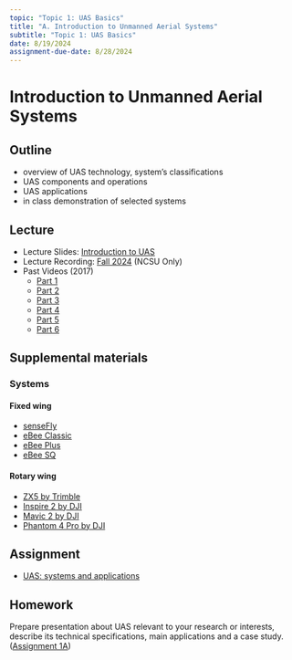 ```yaml
---
topic: "Topic 1: UAS Basics"
title: "A. Introduction to Unmanned Aerial Systems"
subtitle: "Topic 1: UAS Basics"
date: 8/19/2024
assignment-due-date: 8/28/2024
---
```


# Introduction to Unmanned Aerial Systems

## Outline

* overview of UAS technology, system's classifications
* UAS components and operations
* UAS applications
* in class demonstration of selected systems

## Lecture

* Lecture Slides: [Introduction to UAS](lectures/lecture_1a.qmd)
* Lecture Recording: [Fall 2024]({{< var recordings.topic1.lecture1a >}}) (NCSU Only)
* Past Videos (2017)
    * [Part 1](https://youtu.be/ey_ryHr5JOU?feature=shared)
    * [Part 2](https://youtu.be/7eX8qyRALLs?feature=shared)
    * [Part 3](https://youtu.be/9bzUauhT-DE?feature=shared)
    * [Part 4](https://youtu.be/mFCUbibLq4c?feature=shared)
    * [Part 5](https://youtu.be/5ycXcaHk3DU?feature=shared)
    * [Part 6](https://youtu.be/_ZFZCoLzsrI?feature=shared)

## Supplemental materials

### Systems

#### Fixed wing 
* [senseFly](https://www.sensefly.com/)
* [eBee Classic](https://www.sensefly.com/drone/ebee-mapping-drone/)
* [eBee Plus](https://www.sensefly.com/drone/ebee-plus-survey-drone/)
* [eBee SQ](https://www.sensefly.com/drone/ebee-sq-agriculture-drone/)

#### Rotary wing
- [ZX5 by Trimble](https://www.trimble.com/Survey/ZX5.aspx)
- [Inspire 2 by DJI](https://www.dji.com/inspire-2)
- [Mavic 2 by DJI](https://www.dji.com/mavic-2)
- [Phantom 4 Pro by DJI](https://www.dji.com/phantom-4-pro-v2)

## Assignment

* [UAS: systems and applications](assignments/assignment_1a.qmd)

## Homework

Prepare presentation about UAS relevant to your research or interests, describe its technical specifications, main applications and a case study. ([Assignment 1A](assignments/assignment_1a.qmd))

